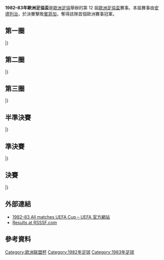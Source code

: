 {{Infobox 國際足球賽事賽季
| tourney_name          = 歐洲足協盃
| year                  = 1982–83
| image                 = 
| size                  = 
| caption               = 
| edition               = 12
| defending_champ_other = {{flagicon|SWE}} [[哥登堡體育會|哥登堡]]
| dates                 = 1982年9月15日–1983年5月18日
| num_teams             = 64 隊
| associations          = 31
| champion_other        = {{flagicon|BEL}} [[皇家安德列治體育會|安德列治]]
| count                 = 1
| second_other          = {{flagicon|POR}} [[里斯本與本菲卡體育|賓菲加]]
| matches               = 
| goals                 = 
| attendance            = 
| top_scorer            = 
| player                = 
| prevseason            = [[1981–82年歐洲足協盃|1981–82]]
| nextseason            = [[1983–84年歐洲足協盃|1983–84]]
}}

'''1982–83年歐洲足協盃'''是[[歐洲足協|歐洲足協]]舉辦的第 12 屆[[歐洲足協盃|歐洲足協盃]]賽事。本屆賽事由[[皇家安德列治體育會|安德列治]]，於決賽擊敗[[里斯本與本菲卡體育|賓菲加]]，奪得該隊首個歐洲賽事冠軍。

== 第一圈 ==
{{TwoLeg start}}
{{TwoLegResult|'''[[凱澤斯勞滕足球俱樂部|凱沙羅頓]]'''|FRG| 6–0 |[[特拉布宗體育|特拉布宗]]|TUR|3–0|3–0}}
{{TwoLegResult|'''[[羅馬體育俱樂部|羅馬]]'''|ITA| 4–3 |[[伊普斯維奇城足球俱樂部|葉士域治]]|ENG|3–0|1–3}}
{{TwoLegResult|[[AEK雅典足球會|AEK雅典]]|GRE| 0–6 |'''[[科隆足球俱樂部|科隆]]'''|FRG|0–1|0–5}}
{{TwoLegResult|'''[[聖艾蒂安足球俱樂部|聖伊天]]'''|FRA| 4–1 |[[塔塔班亞足球會|塔塔班亞]]|HUN|4–1|0–0}}
{{TwoLegResult|[[多特蒙德足球俱樂部|多蒙特]]|FRG| 0–2 |'''[[流浪者足球俱樂部|格拉斯哥流浪]]'''|SCO|0–0|0–2}}
{{TwoLegResult|'''[[鄧迪聯足球俱樂部|登地聯]]'''|SCO| 3–1 |[[PSV燕豪芬|PSV燕豪芬]]|NED|1–1|2–0}}
{{TwoLegResult|[[烏德勒支足球會|烏德勒支]]|NED| 0–3 |'''[[波爾圖足球俱樂部|波圖]]'''|POR|0–1|0–2}}
{{TwoLegResult|'''[[波希米揚斯1905足球俱樂部|布咸美恩斯CKD]]'''|TCH| 7–1 |[[阿德米拉足球俱樂部|艾特米拿]]|AUT|5–0|2–1}}
{{TwoLegResult|[[耶拿卡爾蔡斯足球俱樂部|卡爾斯耶拿]]|GDR| 3–6 |'''[[波爾多足球俱樂部|波爾多]]'''|FRA|3–1|0–5}}
{{TwoLegResult|[[第比利斯迪納摩足球俱樂部|第比利斯戴拿模]]|URS| 2–2{{agr}} |'''[[那不勒斯足球俱樂部|拿坡里]]'''|ITA|2–1|0–1}}
{{TwoLegResult|[[尼德康足球俱樂部|尼達干]]|LUX| 0–4 |'''[[塞爾維特足球俱樂部|塞維特]]'''|SUI|0–1|0–3}}
{{TwoLegResult|'''[[莫斯科斯巴達克足球俱樂部|莫斯科斯巴達]]'''|URS| 8–4 |[[阿森納足球俱樂部|阿仙奴]]|ENG|3–2|5–2}}
{{TwoLegResult|'''[[卡拉奧華大學體育會|FC卡拉奧華大學]]'''|ROU| 3–2 |[[佛羅倫薩足球俱樂部|費倫天拿]]|ITA|3–1|0–1}}
{{TwoLegResult|[[法蘭克福勝利足球會|法蘭克福勝利]]|GDR| 3–3{{agr}} |'''[[雲達不萊梅體育會|雲達不萊梅]]'''|FRG|1–3|2–0}}
{{TwoLegResult|'''[[費倫斯華路士體育會|費倫斯華路士]]'''|HUN| 3–2 |[[畢爾巴鄂競技俱樂部|畢爾包]]|ESP|2–1|1–1}}
{{TwoLegResult|[[格倫杜蘭足球俱樂部|格倫杜蘭]]|NIR| 1–4 |'''[[奧斯特拉瓦巴尼克足球俱樂部|奧斯泰華]]'''|TCH|1–3|0–1}}
{{TwoLegResult|[[格拉茨AK競技會|格拉茨AK]]|AUT| 1–4 |'''[[胡內多阿拉足球會|胡內多阿拉]]'''|ROU|1–1|0–3}}
{{TwoLegResult|'''[[哈亞林足球會|哈亞林]]'''|NED| 5–4 |[[KAA根特|真特]]|BEL|2–1|3–3}}
{{TwoLegResult|[[弗拉姆足球俱樂部|弗雷姆]]|ISL| 0–7 |'''[[沙姆洛克流浪足球俱樂部|沙姆洛克流浪]]'''|IRL|0–3|0–4}}
{{TwoLegResult|[[林比足球俱樂部|寧比]]|DEN| 3–4 |'''[[布萊格體育會|布拉格]]'''|SWE|1–2|2–2}}
{{TwoLegResult|[[曼徹斯特聯足球俱樂部|曼聯]]|ENG| 1–2 |'''[[巴倫西亞足球俱樂部|華倫西亞]]'''|ESP|0–0|1–2 }}
{{TwoLegResult|'''[[帕奧克足球俱樂部|PAOK沙朗歷基]]'''|GRE| 2–2{{agr}} |[[索肖足球俱樂部|索察]]|FRA|1–0|1–2{{aet}}}}
{{TwoLegResult|[[柏素普利高斯拉尼卡會|柏素普利高斯]]|CYP| 2–3 |'''[[蘇黎世足球俱樂部|蘇黎世]]'''|SUI|2–2|0–1}}
{{TwoLegResult|[[索菲亞斯拉維亞足球俱樂部|索菲亞斯拉維亞]]|BUL| 4–6 |'''[[薩拉熱窩足球俱樂部|薩拉熱窩]]'''|YUG|2–2|2–4}}
{{TwoLegResult|'''[[皇家安德列治體育會|安德列治]]'''|BEL| 6–1 |[[古比奧足球會|古比奧]]|FIN|3–0|3–1}}
{{TwoLegResult|'''[[塞維利亞足球俱樂部|西維爾]]'''|ESP| 6–1 |[[索菲亞列夫斯基足球俱樂部|索菲亞利夫斯基]]|BUL|3–1|3–0}}
{{TwoLegResult|'''[[里斯本與本菲卡體育|賓菲加]]'''|POR| 4–2 |[[皇家貝蒂斯足球俱樂部|貝迪斯]]|ESP|2–1|2–1}}
{{TwoLegResult|'''[[弗羅茨瓦克足球俱樂部|施拉斯克]]'''|POL| 3–2 |[[莫斯科迪納摩足球俱樂部|莫斯科戴拿模]]|URS|2–2|1–0}}
{{TwoLegResult|[[南安普頓足球俱樂部|修咸頓]]|ENG| 2–2{{agr}} |'''[[IFK諾爾雪平足球俱樂部|諾高平]]'''|SWE|2–2|0–0}}
{{TwoLegResult|[[梅萊茨鋼鐵足球俱樂部|梅萊茨鋼鐵]]|POL| 1–1{{agr}} |'''[[東佛蘭德洛克倫體育俱樂部|洛格倫]]'''|BEL|1–1|0–0}}
{{TwoLegResult|'''[[維京足球會|維京]]'''|NOR| 3–3{{agr}} |[[萊比錫火車頭足球俱樂部|萊比錫火車頭]]|GDR|1–0|2–3}}
{{TwoLegResult|[[祖里格足球會|祖里格]]|MLT| 1–8 |'''[[哈伊杜克足球俱樂部|夏德]]'''|YUG|1–4|0–4}}
|}

== 第二圈 ==
{{TwoLeg start}}
{{TwoLegResult|'''[[羅馬體育俱樂部|羅馬]]'''|ITA|1–1{{pso|4–2}}|[[IFK諾爾雪平足球俱樂部|諾高平]]|SWE|1–0|0–1{{aet}}}}
{{TwoLegResult|[[聖艾蒂安足球俱樂部|聖伊天]]|FRA| 0–4 |'''[[波希米揚斯1905足球俱樂部|布咸美恩斯CKD]]'''|TCH|0–0|0–4}}
{{TwoLegResult|[[胡內多阿拉足球會|胡內多阿拉]]|ROU| 4–8 |'''[[薩拉熱窩足球俱樂部|薩拉熱窩]]'''|YUG|4–4|0–4}}
{{TwoLegResult|'''[[莫斯科斯巴達克足球俱樂部|莫斯科斯巴達]]'''|URS| 5–1 |[[哈亞林足球會|哈亞林]]|NED|2–0|3–1}}
{{TwoLegResult|[[費倫斯華路士體育會|費倫斯華路士]]|HUN| 1–2 |'''[[蘇黎世足球俱樂部|蘇黎世]]'''|SUI|1–1|0–1}}
{{TwoLegResult|[[哈伊杜克足球俱樂部|夏德]]|YUG| 4–5 |'''[[波爾多足球俱樂部|波爾多]]'''|FRA|4–1|0–4}}
{{TwoLegResult|[[那不勒斯足球俱樂部|拿坡里]]|ITA| 1–4 |'''[[凱澤斯勞滕足球俱樂部|凱沙羅頓]]'''|FRG|1–2|0–2}}
{{TwoLegResult|[[帕奧克足球俱樂部|PAOK沙朗歷基]]|GRE| 2–4 |'''[[塞維利亞足球俱樂部|西維爾]]'''|ESP|2–0|0–4}}
{{TwoLegResult|'''[[皇家安德列治體育會|安德列治]]'''|BEL| 6–3 |[[波爾圖足球俱樂部|波圖]]|POR|4–0|2–3}}
{{TwoLegResult|[[流浪者足球俱樂部|格拉斯哥流浪]]|SCO| 2–6 |'''[[科隆足球俱樂部|科隆]]'''|FRG|2–1|0–5}}
{{TwoLegResult|[[沙姆洛克流浪足球俱樂部|沙姆洛克流浪]]|IRL| 0–5 |'''[[卡拉奧華大學足球會|FC卡拉奧華大學]]'''|ROU|0–2|0–3}}
{{TwoLegResult|'''[[里斯本與本菲卡體育|賓菲加]]'''|POR| 4–1 |[[東佛蘭德洛克倫體育俱樂部|洛格倫]]|BEL|2–0|2–1}}
{{TwoLegResult|[[弗羅茨瓦克足球俱樂部|施拉斯克]]|POL| 1–7 |'''[[塞爾維特足球俱樂部|塞維特]]'''|SUI|0–2|1–5}}
{{TwoLegResult|'''[[巴倫西亞足球俱樂部|華倫西亞]]'''|ESP| 1–0 |[[奧斯特拉瓦巴尼克足球俱樂部|奧斯泰華]]|TCH|1–0|0–0}}
{{TwoLegResult|[[維京足球會|維京]]|NOR| 1–3 |'''[[鄧迪聯足球俱樂部|登地聯]]'''|SCO|1–3|0–0}}
{{TwoLegResult|'''[[雲達不萊梅體育會|雲達不萊梅]]'''|FRG| 8–2 |[[布拉格體育會|布拉格]]|SWE|2–0|6–2}}
|}

== 第三圈 ==
{{TwoLeg start}}
{{TwoLegResult|[[科隆足球俱樂部|科隆]]|FRG| 1–2 |'''[[羅馬體育俱樂部|羅馬]]'''|ITA|1–0|0–2}}
{{TwoLegResult|'''[[鄧迪聯足球俱樂部|登地聯]]'''|SCO| 3–2 |[[雲達不萊梅體育會|雲達不萊梅]]|FRG|2–1|1–1}}
{{TwoLegResult|[[波爾多足球俱樂部|波爾多]]|FRA| 1–2 |'''[[卡拉奧華大學足球會|FC卡拉奧華大學]]'''|ROU|1–0|0–2{{aet}}}}
{{TwoLegResult|[[莫斯科斯巴達克足球俱樂部|莫斯科斯巴達]]|URS| 0–2 |'''[[巴倫西亞足球俱樂部|華倫西亞]]'''|ESP|0–0|0–2}}
{{TwoLegResult|[[蘇黎世足球俱樂部|蘇黎世]]|SUI| 1–5 |'''[[里斯本與本菲卡體育|賓菲加]]'''|POR|1–1|0–4}}
{{TwoLegResult|'''[[皇家安德列治體育會|安德列治]]'''|BEL| 6–2 |[[薩拉熱窩足球俱樂部|薩拉熱窩]]|YUG|6–1|0–1}}
{{TwoLegResult|[[塞爾維特足球俱樂部|塞維特]]|SUI| 3–4 |'''[[波希米揚斯1905足球俱樂部|布咸美恩斯CKD]]'''|TCH|2–2|1–2}}
{{TwoLegResult|[[塞維利亞足球俱樂部|西維爾]]|ESP| 1–4 |'''[[凱澤斯勞滕足球俱樂部|凱沙羅頓]]'''|FRG|1–0|0–4}}
|}

== 半準決賽 ==
{{TwoLeg start}}
{{TwoLegResult|[[凱澤斯勞滕足球俱樂部|凱沙羅頓]]|FRG| 3–3{{agr}} |'''[[卡拉奧華大學足球會|FC卡拉奧華大學]]'''|ROU|3–2|0–1}}
{{TwoLegResult|[[羅馬體育俱樂部|羅馬]]|ITA| 2–3 |'''[[里斯本與本菲卡體育|賓菲加]]'''|POR|1–2|1–1}}
{{TwoLegResult|'''[[波希米揚斯1905足球俱樂部|布咸美恩斯CKD]]'''|TCH| 1–0 |[[鄧迪聯足球俱樂部|登地聯]]|SCO|1–0|0–0}}
{{TwoLegResult|[[巴倫西亞足球俱樂部|華倫西亞]]|ESP| 2–5 |'''[[皇家安德列治體育會|安德列治]]'''|BEL|1–2|1–3}}
|}

== 準決賽 ==
{{TwoLeg start}}
{{TwoLegResult|[[波希米揚斯1905足球俱樂部|布咸美恩斯CKD]]|TCH| 1–4 |'''[[皇家安德列治體育會|安德列治]]'''|BEL| 0–1 | 1–3 }}
{{TwoLegResult|'''[[里斯本與本菲卡體育|賓菲加]]'''|POR| 1–1{{agr}} |[[卡拉奧華大學足球會|FC卡拉奧華大學]]|ROU| 0–0 | 1–1 }}
|}

== 決賽 ==
{{TwoLeg start}}
{{TwoLegResult|'''[[皇家安德列治體育會|安德列治]]'''|BEL| 2–1 |[[里斯本與本菲卡體育|賓菲加]]|POR|1–0|1–1}}
|}

== 外部連結 ==
*[http://www.uefa.com/uefaeuropaleague/season=1982/matches/all/index.html 1982–83 All matches UEFA Cup – UEFA 官方網站]{{Wayback|url=http://www.uefa.com/uefaeuropaleague/season=1982/matches/all/index.html |date=20150222082521 }}
*[http://www.rsssf.com/ec/ec198283.html#uefa Results at RSSSF.com]{{Wayback|url=http://www.rsssf.com/ec/ec198283.html#uefa |date=20100313155544 }}

== 參考資料 ==
{{reflist|2}}

{{UEFA_Europa_League_seasons}}

[[Category:欧洲联盟杯|Category:欧洲联盟杯]]
[[Category:1982年足球|Category:1982年足球]]
[[Category:1983年足球|Category:1983年足球]]